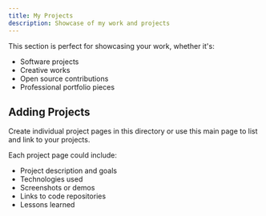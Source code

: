 ```yaml
---
title: My Projects
description: Showcase of my work and projects
---
```


This section is perfect for showcasing your work, whether it's:

- Software projects
- Creative works
- Open source contributions
- Professional portfolio pieces

## Adding Projects

Create individual project pages in this directory or use this main page to list and link to your projects.

Each project page could include:
- Project description and goals
- Technologies used
- Screenshots or demos
- Links to code repositories
- Lessons learned
